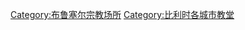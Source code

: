 {{Commonscat|Churches in Brussels}}

[[Category:布鲁塞尔宗教场所|Category:布鲁塞尔宗教场所]]
[[Category:比利时各城市教堂|Category:比利时各城市教堂]]
